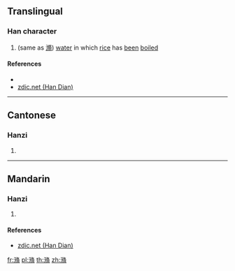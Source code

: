 {{character info/new}}
==Translingual==

===Han character===
{{Han char|rn=85|rad=水|as=11|sn=14|four=38127|canj=EHOB|ids=⿲氵彳⿱攵月}}

# (same as [[滫]]) [[water]] in which [[rice]] has [[been]] [[boil]]ed

====References====
* {{Han ref|kx=0648.240|dkj=18202|dj=1058.090|hdz=31725.090|uh=6F43|ud=28483|bh=E2AD|bd=58029}}
* [http://www.zdic.net/zd/zi/ZdicE6ZdicBDZdic83.htm zdic.net (Han Dian)]

----

==Cantonese==

===Hanzi===
{{yue-hanzi|jyut=[[sau1]]|y=sau1}}

# {{defn|lang=yue|sort=水11}}

----

==Mandarin==

===Hanzi===
{{cmn-hanzi|pin=[[xún]] ([[xun2]]), [[xiǔ]] ([[xiu3]])|wg=hsün<sup>2</sup>, hsiu<sup>3</sup>}}

# {{defn|lang=cmn|sort=水11}}

====References====
* [http://www.zdic.net/zd/zi/ZdicE6ZdicBDZdic83.htm zdic.net (Han Dian)]

[[fr:潃]]
[[pl:潃]]
[[th:潃]]
[[zh:潃]]